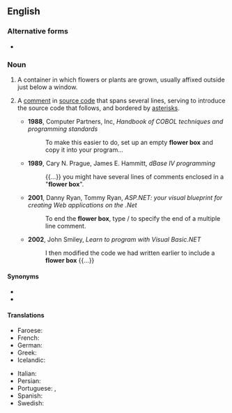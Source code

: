 {{also|flowerbox}}

==English==

===Alternative forms===
* {{l|en|flowerbox}}

===Noun===
{{en-noun}}

# A container in which flowers or plants are grown, usually affixed outside just below a window.
# {{lb|en|computing|programming}} A [[comment]] in [[source code]] that spans several lines, serving to introduce the source code that follows, and bordered by [[asterisk]]s.
#* '''1988''', Computer Partners, Inc, ''Handbook of COBOL techniques and programming standards''
#*: To make this easier to do, set up an empty '''flower box''' and copy it into your program...
#* '''1989''', Cary N. Prague, James E. Hammitt, ''dBase IV programming''
#*: {{...}} you might have several lines of comments enclosed in a "'''flower box'''".
#* '''2001''', Danny Ryan, Tommy Ryan, ''ASP.NET: your visual blueprint for creating Web applications on the .Net''
#*: To end the '''flower box''', type / to specify the end of a multiple line comment.
#* '''2002''', John Smiley, ''Learn to program with Visual Basic.NET''
#*: I then modified the code we had written earlier to include a '''flower box''' {{...}}

====Synonyms====
* {{l|en|planter box}}
* {{l|en|planter}}

====Translations====
{{trans-top|flower container}}
* Faroese: {{t|fo|blómukassi|m}}
* French: {{t+|fr|jardinière|f}}
* German: {{t+|de|Blumenkasten|m}}
* Greek: {{t|el|ζαρντινιέρα|f}}
* Icelandic: {{t|is|blómakassi|m}}
{{trans-mid}}
* Italian: {{t+|it|fioriera|f}}
* Persian: {{t|fa|فلاور باکس|tr=flâver-bâks|sc=fa-Arab}}
* Portuguese: {{t|pt|floreira|f}}, {{t+|pt|jardineira|f}}
* Spanish: {{t|es|jardinera|f}}
* Swedish: {{t+|sv|blomlåda|c}}
{{trans-bottom}}